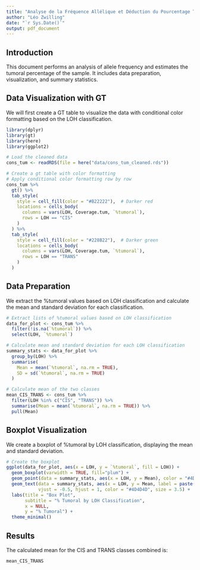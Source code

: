 ```yaml
---
title: "Analyse de la Fréquence Allélique et Déduction du Pourcentage Tumoral"
author: "Léo Zwilling"
date: "`r Sys.Date()`"
output: pdf_document
---
```


## Introduction

This document performs an analysis of allele frequency and estimates the tumoral percentage of the sample. It includes data preparation, visualization, and summary statistics.

## Data Visualization with GT

We will first create a GT table to visualize the data with conditional color formatting based on the LOH classification.

```r
library(dplyr)
library(gt)
library(here)
library(ggplot2)

# Load the cleaned data
cons_tum <- readRDS(file = here("data/cons_tum_cleaned.rds"))

# Create a gt table with color formatting
# Apply conditional color formatting row by row
cons_tum %>%
  gt() %>%
  tab_style(
    style = cell_fill(color = "#B22222"),  # Darker red
    locations = cells_body(
      columns = vars(LOH, Coverage.tum, `%tumoral`),
      rows = LOH == "CIS"
    )
  ) %>%
  tab_style(
    style = cell_fill(color = "#228B22"),  # Darker green
    locations = cells_body(
      columns = vars(LOH, Coverage.tum, `%tumoral`),
      rows = LOH == "TRANS"
    )
  )

``` 

## Data Preparation

We extract the %tumoral values based on LOH classification and calculate the mean and standard deviation for each classification.

```r
# Extract lists of %tumoral values based on LOH classification
data_for_plot <- cons_tum %>%
  filter(!is.na(`%tumoral`)) %>%
  select(LOH, `%tumoral`)

# Calculate mean and standard deviation for each LOH classification
summary_stats <- data_for_plot %>%
  group_by(LOH) %>%
  summarise(
    Mean = mean(`%tumoral`, na.rm = TRUE),
    SD = sd(`%tumoral`, na.rm = TRUE)
  )

# Calculate mean of the two classes
mean_CIS_TRANS <- cons_tum %>%
  filter(LOH %in% c("CIS", "TRANS")) %>%
  summarise(Mean = mean(`%tumoral`, na.rm = TRUE)) %>%
  pull(Mean)

``` 

## Boxplot Visualization

We create a boxplot of %tumoral by LOH classification, displaying the mean and standard deviation.


```r

# Create the boxplot
ggplot(data_for_plot, aes(x = LOH, y = `%tumoral`, fill = LOH)) +
  geom_boxplot(varwidth = TRUE, fill="plum") +
  geom_point(data = summary_stats, aes(x = LOH, y = Mean), color = "#4D4D4D", size = 3, shape = 20, show.legend = FALSE) +
  geom_text(data = summary_stats, aes(x = LOH, y = Mean, label = paste("Mean:", round(Mean, 2), "±", round(SD, 2))), 
            vjust = -0.5, hjust = 1, color = "#4D4D4D", size = 3.5) +  
  labs(title = "Box Plot",
       subtitle = "% Tumoral by LOH Classification",
       x = NULL,
       y = "% Tumoral") +
  theme_minimal()

```

## Results

The calculated mean for the CIS and TRANS classes combined is:


```r
mean_CIS_TRANS
``` 









